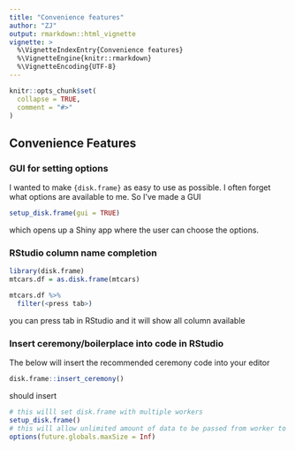 ```yaml
---
title: "Convenience features"
author: "ZJ"
output: rmarkdown::html_vignette
vignette: >
  %\VignetteIndexEntry{Convenience features}
  %\VignetteEngine{knitr::rmarkdown}
  %\VignetteEncoding{UTF-8}
---
```


```r
knitr::opts_chunk$set(
  collapse = TRUE,
  comment = "#>"
)
```

## Convenience Features

### GUI for setting options

I wanted to make `{disk.frame}` as easy to use as possible. I often forget what options are available to me. So I've made a GUI

```r
setup_disk.frame(gui = TRUE)
```
which opens up a Shiny app where the user can choose the options.

### RStudio column name completion

```r
library(disk.frame)
mtcars.df = as.disk.frame(mtcars)

mtcars.df %>% 
  filter(<press tab>)
```

you can press tab in RStudio and it will show all column available

### Insert ceremony/boilerplace into code in RStudio

The below will insert the recommended ceremony code into your editor
```r
disk.frame::insert_ceremony() 
```
should insert

```r
# this willl set disk.frame with multiple workers
setup_disk.frame()
# this will allow unlimited amount of data to be passed from worker to worker
options(future.globals.maxSize = Inf)
```
